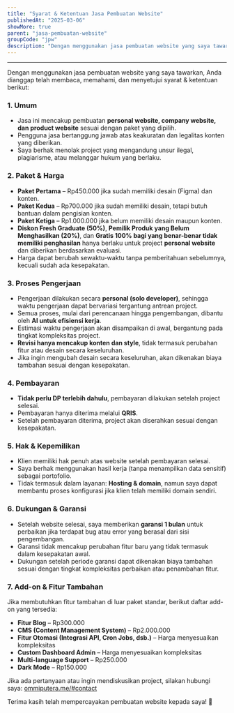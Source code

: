 ```yaml
---
title: "Syarat & Ketentuan Jasa Pembuatan Website"
publishedAt: "2025-03-06"
showMore: true
parent: "jasa-pembuatan-website"
groupCode: "jpw"
description: "Dengan menggunakan jasa pembuatan website yang saya tawarkan, Anda dianggap telah membaca, memahami, dan menyetujui syarat & ketentuan berikut."
---
```


---

Dengan menggunakan jasa pembuatan website yang saya tawarkan, Anda dianggap telah membaca, memahami, dan menyetujui syarat & ketentuan berikut:

### **1. Umum**

- Jasa ini mencakup pembuatan **personal website, company website, dan product website** sesuai dengan paket yang dipilih.
- Pengguna jasa bertanggung jawab atas keakuratan dan legalitas konten yang diberikan.
- Saya berhak menolak project yang mengandung unsur ilegal, plagiarisme, atau melanggar hukum yang berlaku.

### **2. Paket & Harga**

- **Paket Pertama** – Rp450.000 jika sudah memiliki desain (Figma) dan konten.
- **Paket Kedua** – Rp700.000 jika sudah memiliki desain, tetapi butuh bantuan dalam pengisian konten.
- **Paket Ketiga** – Rp1.000.000 jika belum memiliki desain maupun konten.
- **Diskon Fresh Graduate (50%)**, **Pemilik Produk yang Belum Menghasilkan (20%)**, dan **Gratis 100% bagi yang benar-benar tidak memiliki penghasilan** hanya berlaku untuk project **personal website** dan diberikan berdasarkan evaluasi.
- Harga dapat berubah sewaktu-waktu tanpa pemberitahuan sebelumnya, kecuali sudah ada kesepakatan.

### **3. Proses Pengerjaan**

- Pengerjaan dilakukan secara **personal (solo developer)**, sehingga waktu pengerjaan dapat bervariasi tergantung antrean project.
- Semua proses, mulai dari perencanaan hingga pengembangan, dibantu oleh **AI untuk efisiensi kerja**.
- Estimasi waktu pengerjaan akan disampaikan di awal, bergantung pada tingkat kompleksitas project.
- **Revisi hanya mencakup konten dan style**, tidak termasuk perubahan fitur atau desain secara keseluruhan.
- Jika ingin mengubah desain secara keseluruhan, akan dikenakan biaya tambahan sesuai dengan kesepakatan.

### **4. Pembayaran**

- **Tidak perlu DP terlebih dahulu**, pembayaran dilakukan setelah project selesai.
- Pembayaran hanya diterima melalui **QRIS**.
- Setelah pembayaran diterima, project akan diserahkan sesuai dengan kesepakatan.

### **5. Hak & Kepemilikan**

- Klien memiliki hak penuh atas website setelah pembayaran selesai.
- Saya berhak menggunakan hasil kerja (tanpa menampilkan data sensitif) sebagai portofolio.
- Tidak termasuk dalam layanan: **Hosting & domain**, namun saya dapat membantu proses konfigurasi jika klien telah memiliki domain sendiri.

### **6. Dukungan & Garansi**

- Setelah website selesai, saya memberikan **garansi 1 bulan** untuk perbaikan jika terdapat bug atau error yang berasal dari sisi pengembangan.
- Garansi tidak mencakup perubahan fitur baru yang tidak termasuk dalam kesepakatan awal.
- Dukungan setelah periode garansi dapat dikenakan biaya tambahan sesuai dengan tingkat kompleksitas perbaikan atau penambahan fitur.

### **7. Add-on & Fitur Tambahan**

Jika membutuhkan fitur tambahan di luar paket standar, berikut daftar add-on yang tersedia:

- **Fitur Blog** – Rp300.000
- **CMS (Content Management System)** – Rp2.000.000
- **Fitur Otomasi (Integrasi API, Cron Jobs, dsb.)** – Harga menyesuaikan kompleksitas
- **Custom Dashboard Admin** – Harga menyesuaikan kompleksitas
- **Multi-language Support** – Rp250.000
- **Dark Mode** – Rp150.000

Jika ada pertanyaan atau ingin mendiskusikan project, silakan hubungi saya: [ommiputera.me/#contact](https://www.ommiputera.me/#contact)

Terima kasih telah mempercayakan pembuatan website kepada saya! 🚀
